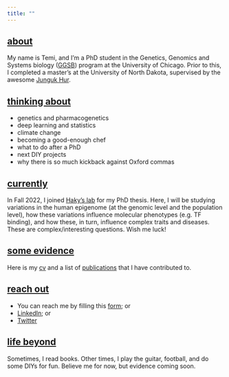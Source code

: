 ```yaml
---
title: ""
---
```


## <ins>about</ins>

My name is Temi, and I'm a PhD student in the Genetics, Genomics and Systems biology (<a href="https://ggsb.uchicago.edu/" target="_blank" rel="noopener noreferrer">GGSB</a>) program at the University of Chicago. Prior to this, I completed a master's at the University of North Dakota, supervised by the awesome <a href="https://med.und.edu/labs/hur/" target="_blank" rel="noopener noreferrer">Junguk Hur</a>.

## <ins>thinking about</ins>

- genetics and pharmacogenetics
- deep learning and statistics
- climate change
- becoming a good-enough chef
- what to do after a PhD
- next DIY projects
- why there is so much kickback against Oxford commas

## <ins>currently</ins>

In Fall 2022, I joined <a href="https://hakyimlab.org/" target="_blank" rel="noopener noreferrer">Haky's lab</a> for my PhD thesis. Here, I will be studying variations in the human epigenome (at the genomic level and the population level), how these variations influence molecular phenotypes (e.g. TF binding), and how these, in turn, influence complex traits and diseases. These are complex/interesting questions. Wish me luck!

## <ins>some evidence</ins>
Here is my <a href="assets/cv.pdf" target="_blank" rel="noopener noreferrer">cv</a> and a list of <a href="../publications" target="_blank" rel="noopener noreferrer">publications</a> that I have contributed to.

## <ins>reach out</ins>
- You can reach me by filling this <a href="https://forms.gle/VopPt5H2uhPMD8oT7" target="_blank" rel="noopener noreferrer">form</a>; or
- <a href="https://www.linkedin.com/in/temidayo-a-489414161" target="_blank" rel="noopener noreferrer">LinkedIn</a>; or
- <a href="https://twitter.com/temicrates" target="_blank" rel="noopener noreferrer">Twitter</a>

## <ins>life beyond</ins>
Sometimes, I read books. Other times, I play the guitar, football, and do some DIYs for fun. Believe me for now, but evidence coming soon. 